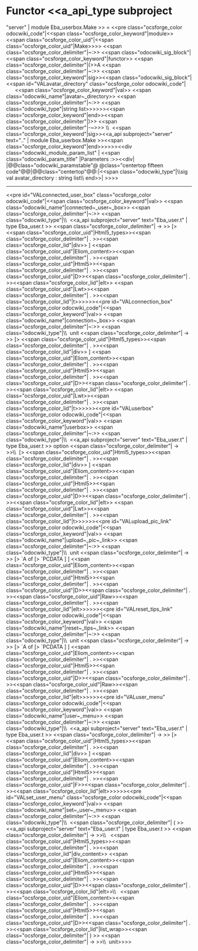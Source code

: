 =Functor <<a_api_type subproject="server" | module Eba_userbox.Make >> =
<<pre class="ocsforge_color odocwiki_code"|<<span class="ocsforge_color_keyword"|module>> <<span class="ocsforge_color_uid"|<<span class="ocsforge_color_uid"|Make>>>> <<span class="ocsforge_color_delimiter"|~:>> <<span class="odocwiki_sig_block"|<<span class="ocsforge_color_keyword"|functor>> <<span class="ocsforge_color_delimiter"|(>>A <<span class="ocsforge_color_delimiter"|~:>> <<span class="ocsforge_color_keyword"|sig>><<span class="odocwiki_sig_block"|<<span id="VALavatar_directory" class="ocsforge_color odocwiki_code"|      <<span class="ocsforge_color_keyword"|val>> <<span class="odocwiki_name"|avatar~_directory>> <<span class="ocsforge_color_delimiter"|~:>> <<span class="odocwiki_type"|string list>>>>>><<span class="ocsforge_color_keyword"|end>><<span class="ocsforge_color_delimiter"|)>> <<span class="ocsforge_color_delimiter"|-~>>> \\  <<span class="ocsforge_color_keyword"|sig>><<a_api subproject="server" text=".." | module Eba_userbox.Make >><<span class="ocsforge_color_keyword"|end>>>>>><<div class="odocwiki_module_param_list" | <<span class="odocwiki_param_title" |Parameters :>><<div|
|@@class="odocwiki_paramstable"@ @class="centertop fifteen code"@@{{{A}}}|@@class="centertop"@@:|<<span class="odocwiki_type"|\\sig val avatar_directory : string list\\                        end>>|
>>>>

----
<<pre id="VALconnected_user_box" class="ocsforge_color odocwiki_code"|<<span class="ocsforge_color_keyword"|val>> <<span class="odocwiki_name"|connected~_user~_box>> <<span class="ocsforge_color_delimiter"|~:>> <<span class="odocwiki_type"|\\  <<a_api subproject="server" text="Eba_user.t" | type Eba_user.t >> <<span class="ocsforge_color_delimiter"| -> >> [> <<span class="ocsforge_color_uid"|Html5_types>><<span class="ocsforge_color_delimiter"| . >><<span class="ocsforge_color_lid"|div>> ] <<span class="ocsforge_color_uid"|Eliom_content>><<span class="ocsforge_color_delimiter"| . >><<span class="ocsforge_color_uid"|Html5>><<span class="ocsforge_color_delimiter"| . >><<span class="ocsforge_color_uid"|D>><<span class="ocsforge_color_delimiter"| . >><<span class="ocsforge_color_lid"|elt>> <<span class="ocsforge_color_uid"|Lwt>><<span class="ocsforge_color_delimiter"| . >><<span class="ocsforge_color_lid"|t>>>>>><<pre id="VALconnection_box" class="ocsforge_color odocwiki_code"|<<span class="ocsforge_color_keyword"|val>> <<span class="odocwiki_name"|connection~_box>> <<span class="ocsforge_color_delimiter"|~:>> <<span class="odocwiki_type"|\\  unit <<span class="ocsforge_color_delimiter"| -> >> [> <<span class="ocsforge_color_uid"|Html5_types>><<span class="ocsforge_color_delimiter"| . >><<span class="ocsforge_color_lid"|div>> ] <<span class="ocsforge_color_uid"|Eliom_content>><<span class="ocsforge_color_delimiter"| . >><<span class="ocsforge_color_uid"|Html5>><<span class="ocsforge_color_delimiter"| . >><<span class="ocsforge_color_uid"|D>><<span class="ocsforge_color_delimiter"| . >><<span class="ocsforge_color_lid"|elt>> <<span class="ocsforge_color_uid"|Lwt>><<span class="ocsforge_color_delimiter"| . >><<span class="ocsforge_color_lid"|t>>>>>><<pre id="VALuserbox" class="ocsforge_color odocwiki_code"|<<span class="ocsforge_color_keyword"|val>> <<span class="odocwiki_name"|userbox>> <<span class="ocsforge_color_delimiter"|~:>> <<span class="odocwiki_type"|\\  <<a_api subproject="server" text="Eba_user.t" | type Eba_user.t >> option <<span class="ocsforge_color_delimiter"| -> >>\\  [> <<span class="ocsforge_color_uid"|Html5_types>><<span class="ocsforge_color_delimiter"| . >><<span class="ocsforge_color_lid"|div>> ] <<span class="ocsforge_color_uid"|Eliom_content>><<span class="ocsforge_color_delimiter"| . >><<span class="ocsforge_color_uid"|Html5>><<span class="ocsforge_color_delimiter"| . >><<span class="ocsforge_color_uid"|D>><<span class="ocsforge_color_delimiter"| . >><<span class="ocsforge_color_lid"|elt>> <<span class="ocsforge_color_uid"|Lwt>><<span class="ocsforge_color_delimiter"| . >><<span class="ocsforge_color_lid"|t>>>>>><<pre id="VALupload_pic_link" class="ocsforge_color odocwiki_code"|<<span class="ocsforge_color_keyword"|val>> <<span class="odocwiki_name"|upload~_pic~_link>> <<span class="ocsforge_color_delimiter"|~:>> <<span class="odocwiki_type"|\\  unit <<span class="ocsforge_color_delimiter"| -> >> [> `A of [> `PCDATA ] ] <<span class="ocsforge_color_uid"|Eliom_content>><<span class="ocsforge_color_delimiter"| . >><<span class="ocsforge_color_uid"|Html5>><<span class="ocsforge_color_delimiter"| . >><<span class="ocsforge_color_uid"|D>><<span class="ocsforge_color_delimiter"| . >><<span class="ocsforge_color_uid"|Raw>><<span class="ocsforge_color_delimiter"| . >><<span class="ocsforge_color_lid"|elt>>>>>><<pre id="VALreset_tips_link" class="ocsforge_color odocwiki_code"|<<span class="ocsforge_color_keyword"|val>> <<span class="odocwiki_name"|reset~_tips~_link>> <<span class="ocsforge_color_delimiter"|~:>> <<span class="odocwiki_type"|\\  unit <<span class="ocsforge_color_delimiter"| -> >> [> `A of [> `PCDATA ] ] <<span class="ocsforge_color_uid"|Eliom_content>><<span class="ocsforge_color_delimiter"| . >><<span class="ocsforge_color_uid"|Html5>><<span class="ocsforge_color_delimiter"| . >><<span class="ocsforge_color_uid"|D>><<span class="ocsforge_color_delimiter"| . >><<span class="ocsforge_color_uid"|Raw>><<span class="ocsforge_color_delimiter"| . >><<span class="ocsforge_color_lid"|elt>>>>>><<pre id="VALuser_menu" class="ocsforge_color odocwiki_code"|<<span class="ocsforge_color_keyword"|val>> <<span class="odocwiki_name"|user~_menu>> <<span class="ocsforge_color_delimiter"|~:>> <<span class="odocwiki_type"|\\  <<a_api subproject="server" text="Eba_user.t" | type Eba_user.t >> <<span class="ocsforge_color_delimiter"| -> >> [> <<span class="ocsforge_color_uid"|Html5_types>><<span class="ocsforge_color_delimiter"| . >><<span class="ocsforge_color_lid"|div>> ] <<span class="ocsforge_color_uid"|Eliom_content>><<span class="ocsforge_color_delimiter"| . >><<span class="ocsforge_color_uid"|Html5>><<span class="ocsforge_color_delimiter"| . >><<span class="ocsforge_color_uid"|F>><<span class="ocsforge_color_delimiter"| . >><<span class="ocsforge_color_lid"|elt>>>>>><<pre id="VALset_user_menu" class="ocsforge_color odocwiki_code"|<<span class="ocsforge_color_keyword"|val>> <<span class="odocwiki_name"|set~_user~_menu>> <<span class="ocsforge_color_delimiter"|~:>> <<span class="odocwiki_type"|\\  <<span class="ocsforge_color_delimiter"| ( >><<a_api subproject="server" text="Eba_user.t" | type Eba_user.t >> <<span class="ocsforge_color_delimiter"| -> >>\\   <<span class="ocsforge_color_uid"|Html5_types>><<span class="ocsforge_color_delimiter"| . >><<span class="ocsforge_color_lid"|div_content>> <<span class="ocsforge_color_uid"|Eliom_content>><<span class="ocsforge_color_delimiter"| . >><<span class="ocsforge_color_uid"|Html5>><<span class="ocsforge_color_delimiter"| . >><<span class="ocsforge_color_uid"|D>><<span class="ocsforge_color_delimiter"| . >><<span class="ocsforge_color_lid"|elt>>\\   <<span class="ocsforge_color_uid"|Eliom_content>><<span class="ocsforge_color_delimiter"| . >><<span class="ocsforge_color_uid"|Html5>><<span class="ocsforge_color_delimiter"| . >><<span class="ocsforge_color_uid"|D>><<span class="ocsforge_color_delimiter"| . >><<span class="ocsforge_color_lid"|list_wrap>><<span class="ocsforge_color_delimiter"| ) >> <<span class="ocsforge_color_delimiter"| -> >>\\  unit>>>>